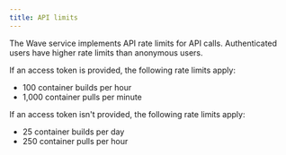 ```yaml
---
title: API limits
---
```


The Wave service implements API rate limits for API calls. Authenticated users have higher rate limits than anonymous users.

If an access token is provided, the following rate limits apply:

- 100 container builds per hour
- 1,000 container pulls per minute

If an access token isn't provided, the following rate limits apply:

- 25 container builds per day
- 250 container pulls per hour
